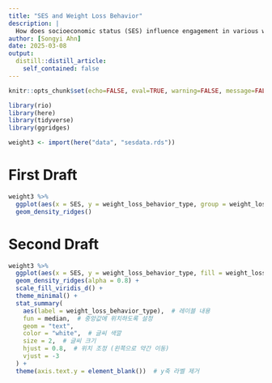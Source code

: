 ```yaml
---
title: "SES and Weight Loss Behavior"
description: |
  How does socioeconomic status (SES) influence engagement in various weight loss behaviors?
author: [Songyi Ahn]
date: 2025-03-08
output:
  distill::distill_article:
    self_contained: false
---
```


```r
knitr::opts_chunk$set(echo=FALSE, eval=TRUE, warning=FALSE, message=FALSE)
```

```r
library(rio)
library(here)
library(tidyverse)
library(ggridges)
```

```r
weight3 <- import(here("data", "sesdata.rds"))
```

# First Draft
```r
weight3 %>%
  ggplot(aes(x = SES, y = weight_loss_behavior_type, group = weight_loss_behavior_type)) +
  geom_density_ridges()
```

# Second Draft
```r
weight3 %>%
  ggplot(aes(x = SES, y = weight_loss_behavior_type, fill = weight_loss_behavior_type)) +
  geom_density_ridges(alpha = 0.8) +  
  scale_fill_viridis_d() +
  theme_minimal() +
  stat_summary(
    aes(label = weight_loss_behavior_type),  # 레이블 내용
    fun = median,  # 중앙값에 위치하도록 설정
    geom = "text",
    color = "white",  # 글씨 색깔
    size = 2,  # 글씨 크기
    hjust = 0.8,  # 위치 조정 (왼쪽으로 약간 이동)
    vjust = -3
  ) +
  theme(axis.text.y = element_blank())  # y축 라벨 제거
```